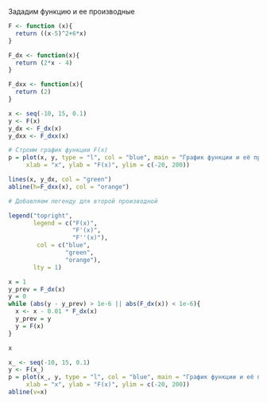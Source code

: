 Зададим функцию и ее производные

```r
F <- function (x){
  return ((x-5)^2+6*x)
}
```

```r
F_dx <- function(x){
  return (2*x - 4)
}

F_dxx <- function(x){
  return (2)
}
```

```r
x <- seq(-10, 15, 0.1)
y <- F(x)
y_dx <- F_dx(x)
y_dxx <- F_dxx(x)

# Строим график функции F(x)
p = plot(x, y, type = "l", col = "blue", main = "График функции и её производных",
     xlab = "x", ylab = "F(x)", ylim = c(-20, 200))

lines(x, y_dx, col = "green")
abline(h=F_dxx(x), col = "orange")

# Добавляем легенду для второй производной

legend("topright",
       legend = c("F(x)",
                  "F'(x)",
                  "F''(x)"),
        col = c("blue",
                "green",
                "orange"),
       lty = 1)
```
```r
x = 1
y_prev = F_dx(x)
y = 0
while (abs(y - y_prev) > 1e-6 || abs(F_dx(x)) < 1e-6){
  x <- x - 0.01 * F_dx(x)
  y_prev = y
  y = F(x)
}

x

x_ <- seq(-10, 15, 0.1)
y <- F(x_)
p = plot(x_, y, type = "l", col = "blue", main = "График функции и её производных",
     xlab = "x", ylab = "F(x)", ylim = c(-20, 200))
abline(v=x)

```
